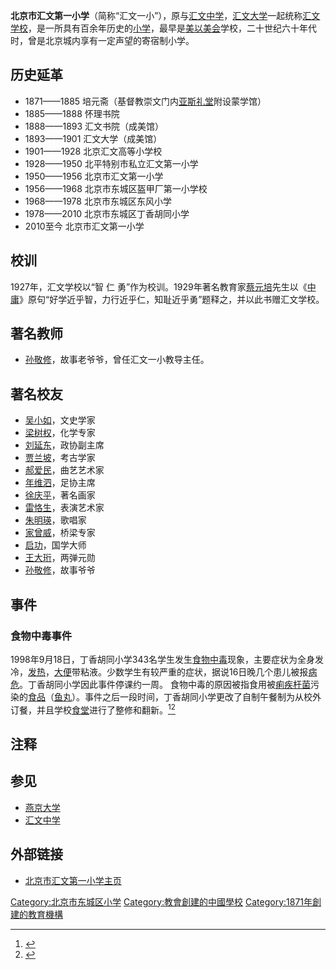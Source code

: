 {{Refimprove|time=2020-03-02T01:15:45+00:00}}

{{Infobox School
| name = 北京市汇文第一小学
| image = Beijing Huiwen No. 1 Primary School (20210517115441).jpg
| caption = 现校址位于[[北京国际职业教育学校|北京国际职业教育学校]]原址
| other_name =  
| address = [[北京市|北京市]][[东城区|东城区]][[柳罐胡同|柳罐胡同]]2号（近[[北京站东街|北京站东街]]）
| motto = 智 仁 勇   
| established = 1871年   
| type = 公立小学   
| religion =    
| district =    
| president =    
| principal = [[郑智学|郑智学]]   
| dean =    
| college =    
| house =    
| sc =    
| cs =    
| faculty =    
| staff =    
| students =    
| website = [http://www.bjdx.net 北京市汇文第一小学]   
}}
'''北京市汇文第一小学'''（简称“汇文一小”），原与[[汇文中学|汇文中学]]，[[汇文大学|汇文大学]]一起统称[[汇文学校|汇文学校]]，是一所具有百余年历史的[[小学|小学]]，最早是[[美以美会|美以美会]]学校，二十世纪六十年代时，曾是北京城内享有一定声望的寄宿制小学。 

== 历史延革 ==
*1871——1885 培元斋（基督教崇文门内[[亚斯礼堂|亚斯礼堂]]附设蒙学馆）
*1885——1888 怀理书院 
*1888——1893 汇文书院（成美馆）
*1893——1901 汇文大学（成美馆）
*1901——1928 北京汇文高等小学校 
*1928——1950 北平特别市私立汇文第一小学 
*1950——1956 北京市汇文第一小学 
*1956——1968 北京市东城区盔甲厂第一小学校 
*1968——1978 北京市东城区东风小学 
*1978——2010 北京市东城区丁香胡同小学
*2010至今 北京市汇文第一小学

== 校训 ==
1927年，汇文学校以“智 仁 勇”作为校训。1929年著名教育家[[蔡元培|蔡元培]]先生以《[[中庸|中庸]]》原句“好学近乎智，力行近乎仁，知耻近乎勇”题释之，并以此书赠汇文学校。

== 著名教师 ==
*[[孙敬修|孙敬修]]，故事老爷爷，曾任汇文一小教导主任。

== 著名校友 ==
*[[吴小如|吴小如]]，文史学家 
*[[梁树权|梁树权]]，化学专家 
*[[刘延东|刘延东]]，政协副主席 
*[[贾兰坡|贾兰坡]]，考古学家 
*[[郝爱民|郝爱民]]，曲艺艺术家 
*[[年维泗|年维泗]]，足协主席 
*[[徐庆平|徐庆平]]，著名画家 
*[[雷恪生|雷恪生]]，表演艺术家 
*[[朱明瑛|朱明瑛]]，歌唱家 
*[[家曾威|家曾威]]，桥梁专家 
*[[启功|启功]]，国学大师 
*[[王大珩|王大珩]]，两弹元勋 
*[[孙敬修|孙敬修]]，故事爷爷

== 事件 ==
=== 食物中毒事件 ===
1998年9月18日，丁香胡同小学343名学生发生[[食物中毒|食物中毒]]现象，主要症状为全身发冷，[[发热|发热]]，[[大便|大便]]带粘液。少数学生有较严重的症状，据说16日晚几个患儿被报[[病危|病危]]。丁香胡同小学因此事件停课约一周。
食物中毒的原因被指食用被[[痢疾杆菌|痢疾杆菌]]污染的[[食品|食品]]（[[鱼丸|鱼丸]]）。事件之后一段时间，丁香胡同小学更改了自制午餐制为从校外订餐，并且学校[[食堂|食堂]]进行了整修和翻新。<ref>{{Cite web |url=http://www.gmw.cn/01shsb/1998-09/18/GB/741%5ESH1-1832.htm |title=丁香小学百余名学生食物中毒 |accessdate=2008-01-18 |archive-date=2004-12-11 |archive-url=https://web.archive.org/web/20041211210509/http://www.gmw.cn/01shsb/1998-09/18/GB/741%5ESH1-1832.htm |dead-url=no }}</ref><ref>{{Cite web |url=http://www.51daifu.com/documents/2007/0305/CA82BA200FA9BD4AH120740.shtml |title=关于1998年1月至10月食物中毒情况的通报 |access-date=2008-01-18 |archive-url=https://web.archive.org/web/20160304210840/http://www.51daifu.com/documents/2007/0305/CA82BA200FA9BD4AH120740.shtml |archive-date=2016-03-04 |dead-url=yes }}</ref>

==注释==
{{reflist}}

== 参见 ==
*[[燕京大学|燕京大学]] 
*[[汇文中学|汇文中学]] 

== 外部链接 ==
*[https://web.archive.org/web/20070717043423/http://www.bjdx.net/ 北京市汇文第一小学主页]

[[Category:北京市东城区小学|Category:北京市东城区小学]]
[[Category:教會創建的中國學校|Category:教會創建的中國學校]]
[[Category:1871年創建的教育機構|Category:1871年創建的教育機構]]